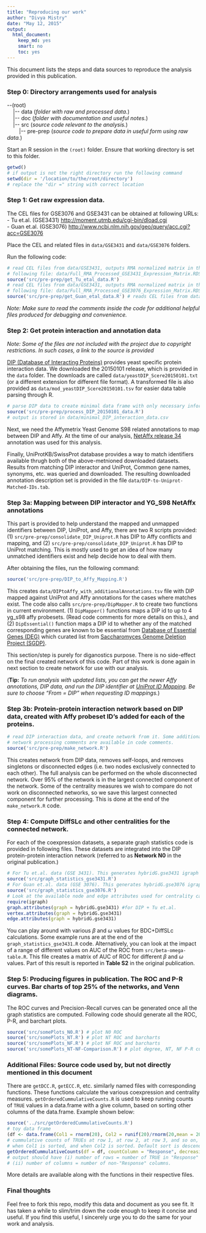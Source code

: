```yaml
---
title: "Reproducing our work"
author: "Divya Mistry"
date: "May 12, 2015"
output:
  html_document:
    keep_md: yes
    smart: no
    toc: yes
---
```


This document lists the steps and data sources to reproduce the analysis provided in this publication. 
<!-- The document is provided as-is under MIT license. Feel free to reuse as you please, and we'd appreciate proper credit for the work. -->

### Step 0: Directory arrangements used for analysis

\-\-(root)\
&nbsp;&nbsp;&nbsp;&nbsp;|\-- data (_folder with raw and processed data._)\
&nbsp;&nbsp;&nbsp;&nbsp;|\-- doc (_folder with documentation and useful notes._)\
&nbsp;&nbsp;&nbsp;&nbsp;|\-- src (_source code relevant to the analysis._)\
&nbsp;&nbsp;&nbsp;&nbsp;&nbsp;&nbsp;&nbsp;&nbsp;|\-- pre-prep (_source code to prepare data in useful form using raw data._)

Start an R session in the `(root)` folder. Ensure that working directory is set to this folder.

```r
getwd()
# if output is not the right directory run the following command
setwd(dir = '/location/to/the/root/directory')
# replace the "dir =" string with correct location
```

### Step 1: Get raw expression data.
The CEL files for GSE3076 and GSE3431 can be obtained at following URLs:\
- Tu et.al. (GSE3431) <http://moment.utmb.edu/cgi-bin/dload.cgi>\
- Guan et.al. (GSE3076) <http://www.ncbi.nlm.nih.gov/geo/query/acc.cgi?acc=GSE3076>

Place the CEL and related files in `data/GSE3431` and `data/GSE3076` folders.

Run the following code:

```r
# read CEL files from data/GSE3431, outputs RMA normalized matrix in the
# following file: data/Full_RMA_Processed_GSE3431_Expression_Matrix.RDS
source('src/pre-prep/get_Tu_etal_data.R')
# read CEL files from data/GSE3431, outputs RMA normalized matrix in the
# following file: data/Full_RMA_Processed_GSE3076_Expression_Matrix.RDS
source('src/pre-prep/get_Guan_etal_data.R') # reads CEL files from data/GSE3076
```

*Note: Make sure to read the comments inside the code for additional helpful files produced for debugging and convenience.*

### Step 2: Get protein interaction and annotation data

*Note: Some of the files are not included with the project due to copyright restrictions. In such cases, a link to the source is provided*

[DIP (Database of Interacting Proteins)](http://dip.doe-mbi.ucla.edu/dip/Download.cgi) provides yeast specific protein interaction data. We downloaded the 20150101 release, which is provided in the `data` folder. The downloads are called `data/yeastDIP_Scere20150101.txt` (or a different extension for different file format). A transformed file is also provided as `data/mod_yeastDIP_Scere20150101.tsv` for easier data table parsing through R.

```r
# parse DIP data to create minimal data frame with only necessary information
source('src/pre-prep/process_DIP_20150101_data.R')
# output is stored in data/minimal_DIP_interaction_data.csv
```


Next, we need the Affymetrix Yeast Genome S98 related annotations to map between DIP and Affy. At the time of our analysis, [NetAffx release 34](http://www.affymetrix.com/Auth/analysis/downloads/na34/ivt/YG_S98.na34.annot.csv.zip) annotation was used for this analysis.

Finally, UniProtKB/SwissProt database provides a way to match identifiers available thrugh both of the above-metnioned downloaded datasets. Results from matching DIP interactor and UniProt, Common gene names, synonyms, etc. was queried and downloaded. The resulting downloaded annotation description set is provided in the file `data/DIP-to-Uniprot-Matched-IDs.tab`. 

### Step 3a: Mapping between DIP interactor and YG_S98 NetAffx annotations

This part is provided to help understand the mapped and unmapped identifiers between DIP, UniProt, and Affy, there are two R scripts provided: (1) `src/pre-prep/consolidate_DIP_Uniprot.R` has DIP to Affy conflicts and mapping, and (2) `src/pre-prep/consolidate_DIP_Uniprot.R` has DIP to UniProt matching. This is mostly used to get an idea of how many unmatched identifiers exist and help decide how to deal with them.

After obtaining the files, run the following command:
```r
source('src/pre-prep/DIP_to_Affy_Mapping.R')
```

This creates `data/DIPtoAffy_with_additionalAnnotations.tsv` file with DIP mapped against UniProt and Affy annotations for the cases where matches exist. The code also calls `src/pre-prep/DipMapper.R` to create two functions in current environment. (1) `DipMapper()` functions maps a DIP id to up to 4 yg\_s98 affy probesets. (Read code comments for more details on this.), and (2) `DipEssential()` function maps a DIP id to whether any of the matched corresponding genes are known to be essential from [Database of Essential Genes (DEG)](http://tubic.tju.edu.cn/deg/show.php?selfield=ac&term=DEG2001&page=1&db=e) which curated list from [Saccharomyces Genome Deletion Project (SGDP)](http://www-sequence.stanford.edu/group/yeast_deletion_project/).

This section/step is purely for diganostics purpose. There is no side-effect on the final created network of this code. Part of this work is done again in next section to create network for use with our analysis.

(**Tip:** _To run analysis with updated lists, you can get the newer Affy annotations, DIP data, and run the DIP identifier at [UniProt ID Mapping](http://www.uniprot.org/uploadlists/). Be sure to choose "From = DIP" when requesting ID mappings._)

### Step 3b: Protein-protein interaction network based on DIP data, created with Affy probeset ID's added for each of the proteins.

```r
# read DIP interaction data, and create network from it. Some additional
# network processing comments are available in code comments.
source('src/pre-prep/make_network.R')
```

This creates network from DIP data, removes self-loops, and removes singletons or disconnected edges (i.e. two nodes exclusively connected to each other). The full analysis can be performed on the whole disconnected network. Over 95% of the network is in the largest connected component of the network. Some of the centrality measures we wish to compare do not work on disconnected networks, so we save this largest connected component for further processing. This is done at the end of the `make_network.R` code.

### Step 4: Compute DiffSLc and other centralities for the connected network.

For each of the coexpression datasets, a separate graph statistics code is provided in following files. These datasets are integrated into the DIP protein-protein interaction network (referred to as **Network N0** in the original publication.)

```r
# For Tu et.al. data (GSE 3431). This generates hybridG.gse3431 igraph network
source('src/graph_statistics_gse3431.R')
# For Guan et.al. data (GSE 3076). This generates hybridG.gse3076 igraph network
source('src/graph_statistics_gse3076.R')
# Look at the available node and edge attributes used for centrality calculations
require(igraph)
graph.attributes(graph = hybridG.gse3431) #for DIP + Tu et.al.
vertex.attributes(graph = hybridG.gse3431)
edge.attributes(graph = hybridG.gse3431)
```

You can play around with various $\beta$ and $\omega$ values for BDC+DiffSLc calculations. Some example runs are at the end of the `graph_statistics_gse3431.R` code. Alternatively, you can look at the impact of a range of different values on AUC of the ROC from `src/beta-omega-table.R`. This file creates a matrix of AUC of ROC for different $\beta$ and $\omega$ values. Part of this result is reported in **Table S2** in the original publication.

### Step 5: Producing figures in publication. The ROC and P-R curves. Bar charts of top 25% of the networks, and Venn diagrams.

The ROC curves and Precision-Recall curves can be generated once all the graph statistics are computed. Following code should generate all the ROC, P-R, and barchart plots.

```r
source('src/somePlots_N0.R') # plot N0 ROC
source('src/somePlots_NT.R') # plot NT ROC and barcharts
source('src/somePlots_NF.R') # plot NF ROC and barcharts
source('src/somePlots_NT-NF-Comparison.R') # plot degree, NT, NF P-R curve
```

### Additional Files: Source code used by, but not directly mentioned in this document
There are `getDCC.R`, `getECC.R`, etc. similarly named files with corresponding functions. These functions calculate the various coexpression and centrality measures. `getOrderedCummulativeCounts.R` is used to keep running counts of `TRUE` values in a data.frame with a give column, based on sorting other columns of the data.frame. Example shown below:

```r
source('../src/getOrderedCummulativeCounts.R')
# toy data frame
(df <- data.frame(Col1 = rnorm(20), Col2 = runif(20)/rnorm(20,mean = 20), Response = (sample(2000,20) > 1000)))
# cummulative counts of TRUEs at row 1, at row 2, at row 3, and so on,
# when Col1 is sorted, and when Col2 is sorted. Default sort is descending.
getOrderedCummulativeCounts(df = df, countColumn = "Response", decreasing = T)
# output should have (i) number of rows = number of TRUE in "Response" column, and 
# (ii) number of columns = number of non-"Response" columns.
```

More details are available along with the functions in their respective files.

### Final thoughts
Feel free to fork this repo, modify this data and document as you see fit. It has taken a while to slim/trim down the code enough to keep it concise and useful. If you find this useful, I sincerely urge you to do the same for your work and analysis.
